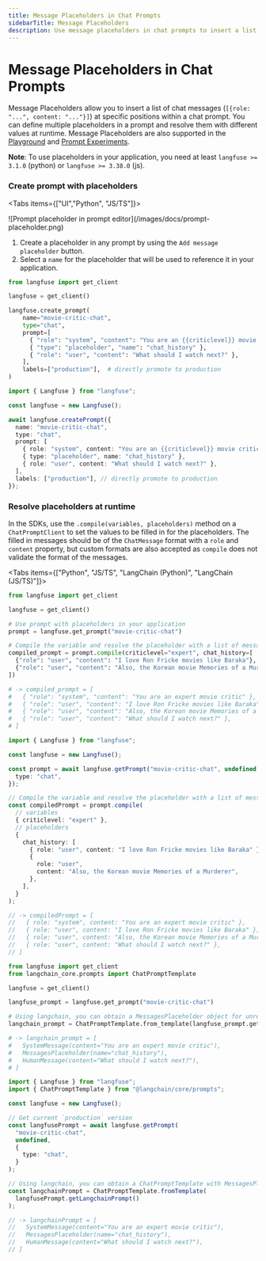 ```yaml
---
title: Message Placeholders in Chat Prompts
sidebarTitle: Message Placeholders
description: Use message placeholders in chat prompts to insert a list of chat messages at specific positions within a chat prompt.
---
```


# Message Placeholders in Chat Prompts

Message Placeholders allow you to insert a list of chat messages (`[{role: "...", content: "..."}]`) at specific positions within a chat prompt. You can define multiple placeholders in a prompt and resolve them with different values at runtime.
Message Placeholders are also supported in the [Playground](/docs/playground) and [Prompt Experiments](/docs/datasets/prompt-experiments).

**Note**: To use placeholders in your application, you need at least `langfuse >= 3.1.0` (python) or `langfuse >= 3.38.0` (js).

<Steps>

### Create prompt with placeholders

<Tabs items={["UI","Python", "JS/TS"]}>
<Tab>

<Frame border>
  ![Prompt placeholder in prompt editor](/images/docs/prompt-placeholder.png)
</Frame>

1. Create a placeholder in any prompt by using the `Add message placeholder` button.
2. Select a `name` for the placeholder that will be used to reference it in your application.

</Tab>
<Tab>

```python
from langfuse import get_client

langfuse = get_client()

langfuse.create_prompt(
    name="movie-critic-chat",
    type="chat",
    prompt=[
      { "role": "system", "content": "You are an {{criticlevel}} movie critic" },
      { "type": "placeholder", "name": "chat_history" },
      { "role": "user", "content": "What should I watch next?" },
    ],
    labels=["production"],  # directly promote to production
)
```

</Tab>

<Tab>

```typescript
import { Langfuse } from "langfuse";

const langfuse = new Langfuse();

await langfuse.createPrompt({
  name: "movie-critic-chat",
  type: "chat",
  prompt: [
    { role: "system", content: "You are an {{criticlevel}} movie critic" },
    { type: "placeholder", name: "chat_history" },
    { role: "user", content: "What should I watch next?" },
  ],
  labels: ["production"], // directly promote to production
});
```

</Tab>
</Tabs>

### Resolve placeholders at runtime

In the SDKs, use the `.compile(variables, placeholders)` method on a `ChatPromptClient` to set the values to be filled in for the placeholders.
The filled in messages should be of the `ChatMessage` format with a `role` and `content` property, but custom formats are also accepted as `compile` does not validate the format of the messages.

<Tabs items={["Python", "JS/TS", "LangChain (Python)", "LangChain (JS/TS)"]}>
<Tab>

```python
from langfuse import get_client

langfuse = get_client()

# Use prompt with placeholders in your application
prompt = langfuse.get_prompt("movie-critic-chat")

# Compile the variable and resolve the placeholder with a list of messages.
compiled_prompt = prompt.compile(criticlevel="expert", chat_history=[
  {"role": "user", "content": "I love Ron Fricke movies like Baraka"},
  {"role": "user", "content": "Also, the Korean movie Memories of a Murderer"}
])

# -> compiled_prompt = [
#   { "role": "system", "content": "You are an expert movie critic" },
#   { "role": "user", "content": "I love Ron Fricke movies like Baraka" },
#   { "role": "user", "content": "Also, the Korean movie Memories of a Murderer" },
#   { "role": "user", "content": "What should I watch next?" },
# ]
```

</Tab>

<Tab>

```typescript
import { Langfuse } from "langfuse";

const langfuse = new Langfuse();

const prompt = await langfuse.getPrompt("movie-critic-chat", undefined, {
  type: "chat",
});

// Compile the variable and resolve the placeholder with a list of messages.
const compiledPrompt = prompt.compile(
  // variables
  { criticlevel: "expert" },
  // placeholders
  {
    chat_history: [
      { role: "user", content: "I love Ron Fricke movies like Baraka" },
      {
        role: "user",
        content: "Also, the Korean movie Memories of a Murderer",
      },
    ],
  }
);

// -> compiledPrompt = [
//   { role: "system", content: "You are an expert movie critic" },
//   { role: "user", content: "I love Ron Fricke movies like Baraka" },
//   { role: "user", content: "Also, the Korean movie Memories of a Murderer" },
//   { role: "user", content: "What should I watch next?" },
// ]
```

</Tab>

<Tab>

```python
from langfuse import get_client
from langchain_core.prompts import ChatPromptTemplate

langfuse = get_client()

langfuse_prompt = langfuse.get_prompt("movie-critic-chat")

# Using langchain, you can obtain a MessagesPlaceholder object for unresolved placeholders
langchain_prompt = ChatPromptTemplate.from_template(langfuse_prompt.get_langchain_prompt())

# -> langchain_prompt = [
#   SystemMessage(content="You are an expert movie critic"),
#   MessagesPlaceholder(name="chat_history"),
#   HumanMessage(content="What should I watch next?"),
# ]
```

</Tab>

<Tab>

```typescript
import { Langfuse } from "langfuse";
import { ChatPromptTemplate } from "@langchain/core/prompts";

const langfuse = new Langfuse();

// Get current `production` version
const langfusePrompt = await langfuse.getPrompt(
  "movie-critic-chat",
  undefined,
  {
    type: "chat",
  }
);

// Using langchain, you can obtain a ChatPromptTemplate with MessagesPlaceholder objects for unresolved placeholders
const langchainPrompt = ChatPromptTemplate.fromTemplate(
  langfusePrompt.getLangchainPrompt()
);

// -> langchainPrompt = [
//   SystemMessage(content="You are an expert movie critic"),
//   MessagesPlaceholder(name="chat_history"),
//   HumanMessage(content="What should I watch next?"),
// ]
```

</Tab>
</Tabs>

</Steps>
